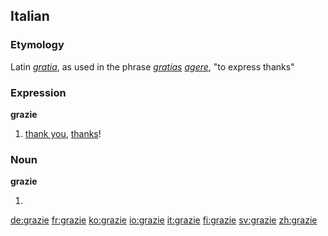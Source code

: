 ==Italian==

===Etymology===
Latin ''[[gratia]]'', as used in the phrase ''[[gratia]]s [[agere]]'', "to express thanks"

===Expression===
'''grazie'''

# [[thank you]], [[thanks]]!

===Noun===
'''grazie''' {{f}}

# {{plural of|[[grazia]]|lang=Italian}}

[[de:grazie]]
[[fr:grazie]]
[[ko:grazie]]
[[io:grazie]]
[[it:grazie]]
[[fi:grazie]]
[[sv:grazie]]
[[zh:grazie]]